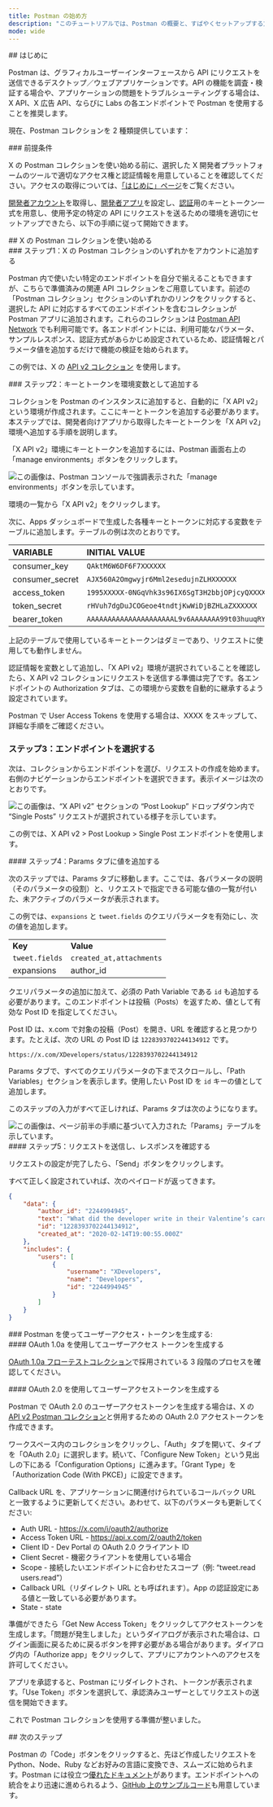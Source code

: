 ```yaml
---
title: Postman の始め方
description: "このチュートリアルでは、Postman の概要と、すばやくセットアップする方法を説明します。"
mode: wide
---
```


<div id="introduction">
  ## はじめに
</div>

Postman は、グラフィカルユーザーインターフェースから API にリクエストを送信できるデスクトップ／ウェブアプリケーションです。API の機能を調査・検証する場合や、アプリケーションの問題をトラブルシューティングする場合は、X API、X 広告 API、ならびに Labs の各エンドポイントで Postman を使用することを推奨します。

現在、Postman コレクションを 2 種類提供しています：

<CardGroup cols={2}>
  <Card title="X API v2 コレクション" icon="code" iconType="solid" href="https://app.getpostman.com/run-collection/9956214-784efcda-ed4c-4491-a4c0-a26470a67400" horizontal />

  <Card title="X 広告 API コレクション" icon="code" iconType="solid" href="https://app.getpostman.com/run-collection/1d12b9fc623b8e149f87" horizontal />
</CardGroup>

<div id="prerequisites">
  ### 前提条件
</div>

X の Postman コレクションを使い始める前に、選択した X 開発者プラットフォームのツールで適切なアクセス権と認証情報を用意していることを確認してください。アクセスの取得については、[「はじめに」ページ](/ja/resources/platform-overview)をご覧ください。 

[開発者アカウント](https://developer.x.com/en/portal/petition/essential/basic-info)を取得し、[開発者アプリ](/ja/resources/fundamentals/developer-apps)を設定し、[認証](/ja/resources/fundamentals/authentication)用のキーとトークン一式を用意し、使用予定の特定の API にリクエストを送るための環境を適切にセットアップできたら、以下の手順に従って開始できます。
 

<div id="getting-started-with-xs-postman-collections">
  ## X の Postman コレクションを使い始める
</div>

<div id="step-one-add-one-of-the-x-postman-collections-to-your-account">
  ### ステップ1：X の Postman コレクションのいずれかをアカウントに追加する
</div>

Postman 内で使いたい特定のエンドポイントを自分で揃えることもできますが、こちらで準備済みの関連 API コレクションをご用意しています。前述の「Postman コレクション」セクションのいずれかのリンクをクリックすると、選択した API に対応するすべてのエンドポイントを含むコレクションが Postman アプリに追加されます。これらのコレクションは [Postman API Network](https://explore.postman.com/) でも利用可能です。各エンドポイントには、利用可能なパラメータ、サンプルレスポンス、認証方式があらかじめ設定されているため、認証情報とパラメータ値を追加するだけで機能の検証を始められます。

この例では、X の [API v2 コレクション](https://app.getpostman.com/run-collection/9956214-784efcda-ed4c-4491-a4c0-a26470a67400) を使用します。 
 

<div id="step-two-add-your-keys-and-tokens-as-environmental-variables">
  ### ステップ2：キーとトークンを環境変数として追加する
</div>

コレクションを Postman のインスタンスに追加すると、自動的に「X API v2」という環境が作成されます。ここにキーとトークンを追加する必要があります。本ステップでは、開発者向けアプリから取得したキーとトークンを「X API v2」環境へ追加する手順を説明します。 

「X API v2」環境にキーとトークンを追加するには、Postman 画面右上の「manage environments」ボタンをクリックします。 
 

<Frame>
  <img src="/images/using-postman-1.png.twimg.1920.png" alt="この画像は、Postman コンソールで強調表示された「manage environments」ボタンを示しています。" />
</Frame>

環境の一覧から「X API v2」をクリックします。 

次に、Apps ダッシュボードで生成した各種キーとトークンに対応する変数をテーブルに追加します。テーブルの例は次のとおりです。

| VARIABLE | INITIAL VALUE | CURRENT VALUE |
| :--- | :--- | :--- |
| consumer\_key | `QAktM6W6DF6F7XXXXXX` | `QAktM6W6DF6F7XXXXXX` |
| consumer\_secret | `AJX560A2Omgwyjr6Mml2esedujnZLHXXXXXX` | `AJX560A2Omgwyjr6Mml2esedujnZLHXXXXXX` |
| access\_token | `1995XXXXX-0NGqVhk3s96IX6SgT3H2bbjOPjcyQXXXXXXX` | `1995XXXXX-0NGqVhk3s96IX6SgT3H2bbjOPjcyQXXXXXXX` |
| token\_secret | `rHVuh7dgDuJCOGeoe4tndtjKwWiDjBZHLaZXXXXXX` | `rHVuh7dgDuJCOGeoe4tndtjKwWiDjBZHLaZXXXXXX` |
| bearer\_token | `AAAAAAAAAAAAAAAAAAAAAL9v6AAAAAAA99t03huuqRYg0mpYAAFRbPR3XXXXXXX` | `AAAAAAAAAAAAAAAAAAAAAL9v6AAAAAAA99t03huuqRYg0mpYAAFRbPR3XXXXXXX` |

上記のテーブルで使用しているキーとトークンはダミーであり、リクエストに使用しても動作しません。 

認証情報を変数として追加し、「X API v2」環境が選択されていることを確認したら、X API v2 コレクションにリクエストを送信する準備は完了です。各エンドポイントの Authorization タブは、この環境から変数を自動的に継承するよう設定されています。 

Postman で User Access Tokens を使用する場合は、XXXX をスキップして、詳細な手順をご確認ください。

### ステップ3：エンドポイントを選択する 

次は、コレクションからエンドポイントを選び、リクエストの作成を始めます。右側のナビゲーションからエンドポイントを選択できます。表示イメージは次のとおりです。

<Frame>
  <img src="/images/using-postman-2.png.twimg.1920.png" alt="この画像は、“X API v2” セクションの “Post Lookup” ドロップダウン内で “Single Posts” リクエストが選択されている様子を示しています。" />
</Frame>

この例では、X API v2 > Post Lookup > Single Post エンドポイントを使用します。 

<div id="step-four-add-values-to-the-params-tab">
  #### ステップ4：Params タブに値を追加する
</div>

次のステップでは、Params タブに移動します。ここでは、各パラメータの説明（そのパラメータの役割）と、リクエストで指定できる可能な値の一覧が付いた、未アクティブのパラメータが表示されます。

この例では、`expansions` と `tweet.fields` のクエリパラメータを有効にし、次の値を追加します。

|     |     |
| :--- | :--- |
| **Key** | **Value** |
| `tweet.fields` | `created_at,attachments` |
| expansions | author\_id |

クエリパラメータの追加に加えて、必須の Path Variable である `id` も追加する必要があります。このエンドポイントは投稿（Posts）を返すため、値として有効な Post ID を指定してください。

Post ID は、x.com で対象の投稿（Post）を開き、URL を確認すると見つかります。たとえば、次の URL の Post ID は `1228393702244134912` です。

`https://x.com/XDevelopers/status/1228393702244134912`

Params タブで、すべてのクエリパラメータの下までスクロールし、「Path Variables」セクションを表示します。使用したい Post ID を `id` キーの値として追加します。

このステップの入力がすべて正しければ、Params タブは次のようになります。

<Frame>
  <img src="/images/using-postman-3.png.twimg.1920.png" alt="この画像は、ページ前半の手順に基づいて入力された「Params」テーブルを示しています。" />
</Frame>

<div id="step-five-send-your-request-and-review-your-response">
  #### ステップ5：リクエストを送信し、レスポンスを確認する
</div>

リクエストの設定が完了したら、「Send」ボタンをクリックします。

すべて正しく設定されていれば、次のペイロードが返ってきます。

```json
{
    "data": {
        "author_id": "2244994945",
        "text": "What did the developer write in their Valentine’s card?\n  \nwhile(true) {\n    I = Love(You);  \n}",
        "id": "1228393702244134912",
        "created_at": "2020-02-14T19:00:55.000Z"
    },
    "includes": {
        "users": [
            {
                "username": "XDevelopers",
                "name": "Developers",
                "id": "2244994945"
            }
        ]
    }
}
```

<div id="generating-a-user-access-token-with-postman">
  ### Postman を使ってユーザーアクセス・トークンを生成する:
</div>

<div id="using-oauth-10a-to-generate-a-user-access-token">
  #### OAuth 1.0a を使用してユーザーアクセス トークンを生成する
</div>

[OAuth 1.0a フローテストコレクション](https://www.postman.com/xapidevelopers/workspace/twitter-s-public-workspace/collection/9956214-784efcda-ed4c-4491-a4c0-a26470a67400?ctx=documentation)で採用されている 3 段階のプロセスを確認してください。

<div id="using-oauth-20-to-generate-a-user-access-token">
  #### OAuth 2.0 を使用してユーザーアクセストークンを生成する
</div>

Postman で OAuth 2.0 のユーザーアクセストークンを生成する場合は、X の[API v2 Postman コレクション](https://www.postman.com/xapidevelopers/workspace/twitter-s-public-workspace/collection/9956214-784efcda-ed4c-4491-a4c0-a26470a67400?ctx=documentation)と併用するための OAuth 2.0 アクセストークンを作成できます。

ワークスペース内のコレクションをクリックし、「Auth」タブを開いて、タイプを「OAuth 2.0」に選択します。続いて、「Configure New Token」という見出しの下にある「Configuration Options」に進みます。「Grant Type」を「Authorization Code (With PKCE)」に設定できます。

Callback URL を、アプリケーションに関連付けられているコールバック URL と一致するように更新してください。あわせて、以下のパラメータも更新してください:

- Auth URL - https://x.com/i/oauth2/authorize
- Access Token URL - https://api.x.com/2/oauth2/token
- Client ID - Dev Portal の OAuth 2.0 クライアント ID
- Client Secret - 機密クライアントを使用している場合
- Scope - 接続したいエンドポイントに合わせたスコープ（例: “tweet.read users.read”）
- Callback URL（リダイレクト URL とも呼ばれます）。App の認証設定にある値と一致している必要があります。
- State - state

準備ができたら「Get New Access Token」をクリックしてアクセストークンを生成します。「問題が発生しました」というダイアログが表示された場合は、ログイン画面に戻るために戻るボタンを押す必要がある場合があります。ダイアログ内の「Authorize app」をクリックして、アプリにアカウントへのアクセスを許可してください。

アプリを承認すると、Postman にリダイレクトされ、トークンが表示されます。「Use Token」ボタンを選択して、承認済みユーザーとしてリクエストの送信を開始できます。

これで Postman コレクションを使用する準備が整いました。

<div id="whats-next">
  ## 次のステップ
</div>

Postman の「Code」ボタンをクリックすると、先ほど作成したリクエストを Python、Node、Ruby などお好みの言語に変換でき、スムーズに始められます。Postman には役立つ[優れたドキュメント](https://learning.getpostman.com/)があります。エンドポイントへの統合をより迅速に進められるよう、[GitHub 上のサンプルコード](https://github.com/xdevplatform)も用意しています。